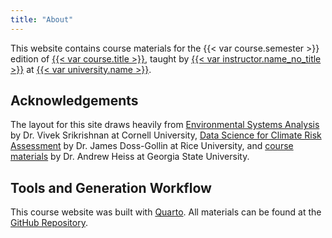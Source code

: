 ```yaml
---
title: "About"
---
```


This website contains course materials for the {{< var course.semester >}} edition of [{{< var course.title >}}]({{< var course.url >}}), taught by [{{< var instructor.name_no_title >}}]({{< var instructor.url >}}) at [{{< var university.name >}}]({{< var university.url >}}).

## Acknowledgements

The layout for this site draws heavily from [Environmental Systems Analysis](https://viveks.me/environmental-systems-analysis/) by Dr. Vivek Srikrishnan at Cornell University, [Data Science for Climate Risk Assessment](https://ceve543.github.io/schedule.html) by Dr. James Doss-Gollin at Rice University, and [course materials](https://www.andrewheiss.com/teaching/) by Dr. Andrew Heiss at Georgia State University. 

## Tools and Generation Workflow

This course website was built with [Quarto](https://quarto.org/). All materials can be found at the [GitHub Repository]({{< var course.github >}}).